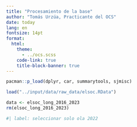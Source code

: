 ```yaml
---
title: "Procesamiento de la base"
author: "Tomás Urzúa, Practicante del OCS"
date: today
lang: en
fontsize: 14pt
format:
  html:
    theme: 
      - ../ocs.scss
    code-link: true
    title-block-banner: true
---
```


```r
pacman::p_load(dplyr, car, summarytools, sjmisc)
```


```r
load("../input/data/raw_data/elsoc.RData")

data <- elsoc_long_2016_2023
rm(elsoc_long_2016_2023)
```

```r
#| label: seleccionar solo ola 2022
```

